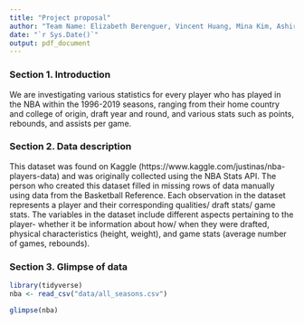 ```yaml
---
title: "Project proposal"
author: "Team Name: Elizabeth Berenguer, Vincent Huang, Mina Kim, Ashir Raza"
date: "`r Sys.Date()`"
output: pdf_document 
---
```


### Section 1. Introduction
We are investigating various statistics for every player who has played in the NBA within the 1996-2019 seasons, ranging from their home country and college of origin, draft year and round, and various stats such as points, rebounds, and assists per game. 

### Section 2. Data description
This dataset was found on Kaggle (https://www.kaggle.com/justinas/nba-players-data) and was originally collected using the NBA Stats API.
The person who created this dataset filled in missing rows of data manually using data from the Basketball Reference. 
Each observation in the dataset represents a player and their corresponding qualities/ draft stats/ game stats. 
The variables in the dataset include different aspects pertaining to the player- 
whether it be information about how/ when they were drafted, physical characteristics (height, weight), 
and game stats (average number of games, rebounds). 

### Section 3. Glimpse of data 

```r
library(tidyverse)
nba <- read_csv("data/all_seasons.csv")
```

```r
glimpse(nba)
```

